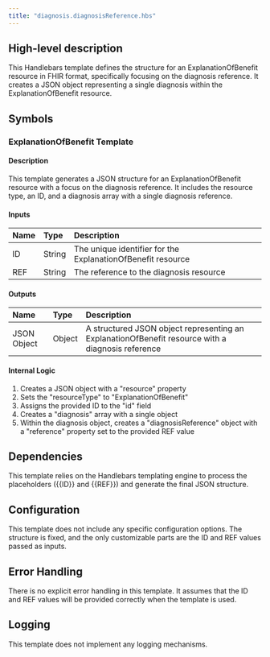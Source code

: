 ```yaml
---
title: "diagnosis.diagnosisReference.hbs"
---
```


## High-level description
This Handlebars template defines the structure for an ExplanationOfBenefit resource in FHIR format, specifically focusing on the diagnosis reference. It creates a JSON object representing a single diagnosis within the ExplanationOfBenefit resource.

## Symbols

### ExplanationOfBenefit Template
#### Description
This template generates a JSON structure for an ExplanationOfBenefit resource with a focus on the diagnosis reference. It includes the resource type, an ID, and a diagnosis array with a single diagnosis reference.

#### Inputs
| Name | Type | Description |
|:-----|:-----|:------------|
| ID | String | The unique identifier for the ExplanationOfBenefit resource |
| REF | String | The reference to the diagnosis resource |

#### Outputs
| Name | Type | Description |
|:-----|:-----|:------------|
| JSON Object | Object | A structured JSON object representing an ExplanationOfBenefit resource with a diagnosis reference |

#### Internal Logic
1. Creates a JSON object with a "resource" property
2. Sets the "resourceType" to "ExplanationOfBenefit"
3. Assigns the provided ID to the "id" field
4. Creates a "diagnosis" array with a single object
5. Within the diagnosis object, creates a "diagnosisReference" object with a "reference" property set to the provided REF value

## Dependencies
This template relies on the Handlebars templating engine to process the placeholders ({{ID}} and {{REF}}) and generate the final JSON structure.

## Configuration
This template does not include any specific configuration options. The structure is fixed, and the only customizable parts are the ID and REF values passed as inputs.

## Error Handling
There is no explicit error handling in this template. It assumes that the ID and REF values will be provided correctly when the template is used.

## Logging
This template does not implement any logging mechanisms.